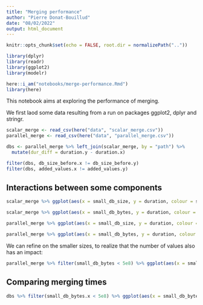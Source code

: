 ```yaml
---
title: "Merging performance"
author: "Pierre Donat-Bouillud"
date: "08/02/2022"
output: html_document
---
```


```r
knitr::opts_chunk$set(echo = FALSE, root.dir = normalizePath(".."))

library(dplyr)
library(readr)
library(ggplot2)
library(modelr)

here::i_am("notebooks/merge-performance.Rmd")
library(here)
```

This notebook aims at exploring the performance of merging.

We first laod some data resulting from a run on packages ggplot2, dplyr and stringr.

```r
scalar_merge <- read_csv(here("data", "scalar_merge.csv"))
parallel_merge <- read_csv(here("data", "parallel_merge.csv"))
```

```r
dbs <- parallel_merge %>% left_join(scalar_merge, by = "path") %>% 
  mutate(dur_diff = duration.y - duration.x)
```


```r
filter(dbs, db_size_before.x != db_size_before.y)
filter(dbs, added_values.x != added_values.y)
```

## Interactions between some components

```r
scalar_merge %>% ggplot(aes(x = small_db_size, y = duration, colour = small_db_bytes, alpha = 0.7, size = added_values)) + geom_point()
```

```r
scalar_merge %>% ggplot(aes(x = small_db_bytes, y = duration, colour = small_db_size, alpha = 0.7, size = added_values)) + geom_point()
```

```r
parallel_merge %>% ggplot(aes(x = small_db_size, y = duration, colour = small_db_bytes, alpha = 0.7, size = added_values)) + geom_point()
```

```r
parallel_merge %>% ggplot(aes(x = small_db_bytes, y = duration, colour = small_db_size, alpha = 0.7, size = added_values)) + geom_point()
```

We can refine on the smaller sizes, to realize that the number of values also has an impact:

```r
parallel_merge %>% filter(small_db_bytes < 5e8) %>% ggplot(aes(x = small_db_bytes, y = duration, colour = small_db_size, alpha = 0.7, size = added_values)) + geom_point() 
```


## Comparing merging times


```r
dbs %>% filter(small_db_bytes.x < 5e8) %>% ggplot(aes(x = small_db_bytes.x, y = dur_diff, colour = db_size_before.x, size = added_values.x, alpha = 0.5)) + geom_point()
```

